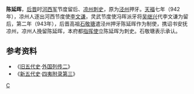 '''陈延晖'''，[[后晋|后晋]]时[[河西节度使|河西军]]节度留后、[[凉州|凉州]][[刺史|刺史]]，原为[[泾州|泾州]]押牙。[[天福_(后晋)|天福]]七年（942年），凉州人逐出河西节度使[[李文谦|李文谦]]，灵武节度使冯晖派牙将[[吴继兴|吴继兴]]代李文谦为留后，第二年（943年），后晋高祖[[石敬瑭|石敬瑭]]遣泾州押牙陈延晖作为制使，携诏书安抚凉州，凉州人挽留陈延晖，本府都[[指挥使|指挥使]]立陈延晖为刺史。石敬瑭表示承认。

{{start box}}
{{s-before|[[吴继兴|吴继兴]]}}
{{s-title|[[河西节度使|河西节度使]]}}
{{s-after|[[张遵古|张遵古]]}}
{{end box}}

==参考资料==
*《[[旧五代史|旧五代史]]·[[s:旧五代史/卷138|外国列传二]]》
*《[[新五代史|新五代史]]·[[s:新五代史/卷74|四夷附录第三]]》

[[Category:五代十国人物|C]]